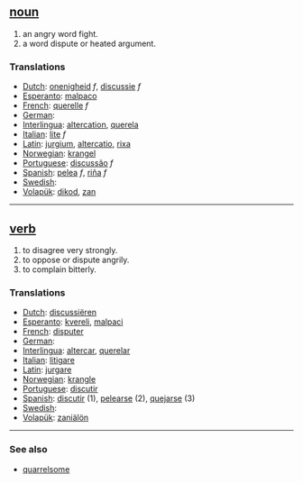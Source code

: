 == [[noun]] ==
# an angry word fight.
# a word dispute or heated argument.

=== Translations ===
*[[Dutch]]: [[onenigheid]] ''f'', [[discussie]] ''f''
*[[Esperanto]]: [[malpaco]]
*[[French]]: [[querelle]] ''f''
*[[German]]: [[]]
*[[Interlingua]]: [[altercation]], [[querela]]
*[[Italian]]: [[lite]] ''f''
*[[Latin]]: [[jurgium]], [[altercatio]], [[rixa]]
*[[Norwegian]]: [[krangel]]
*[[Portuguese]]: [[discussão]] ''f''
*[[Spanish]]: [[pelea]] ''f'', [[riña]] ''f''
*[[Swedish]]: [[]]
*[[Volapük]]: [[dikod]], [[zan]]

----

== [[verb]] ==
# to disagree very strongly.
# to oppose or dispute angrily.
# to complain bitterly.

=== Translations ===
*[[Dutch]]: [[discussiëren]]
*[[Esperanto]]: [[kvereli]], [[malpaci]]
*[[French]]: [[disputer]]
*[[German]]: [[]]
*[[Interlingua]]: [[altercar]], [[querelar]]
*[[Italian]]: [[litigare]]
*[[Latin]]: [[jurgare]]
*[[Norwegian]]: [[krangle]]
*[[Portuguese]]: [[discutir]]
*[[Spanish]]: [[discutir]] (1), [[pelearse]] (2), [[quejarse]] (3)
*[[Swedish]]: [[]]
*[[Volapük]]: [[zaniälön]]

----

=== See also ===
*[[quarrelsome]]